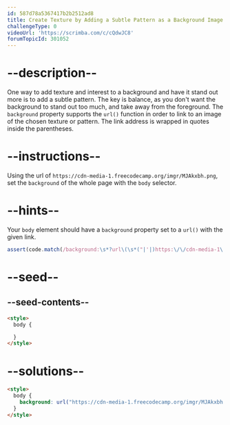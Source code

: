 ```yaml
---
id: 587d78a5367417b2b2512ad8
title: Create Texture by Adding a Subtle Pattern as a Background Image
challengeType: 0
videoUrl: 'https://scrimba.com/c/cQdwJC8'
forumTopicId: 301052
---
```


# --description--

One way to add texture and interest to a background and have it stand out more is to add a subtle pattern. The key is balance, as you don't want the background to stand out too much, and take away from the foreground. The `background` property supports the `url()` function in order to link to an image of the chosen texture or pattern. The link address is wrapped in quotes inside the parentheses.

# --instructions--

Using the url of `https://cdn-media-1.freecodecamp.org/imgr/MJAkxbh.png`, set the `background` of the whole page with the `body` selector.

# --hints--

Your `body` element should have a `background` property set to a `url()` with the given link.

```js
assert(code.match(/background:\s*?url\(\s*("|'|)https:\/\/cdn-media-1\.freecodecamp\.org\/imgr\/MJAkxbh\.png\1\s*\)/gi));
```

# --seed--

## --seed-contents--

```html
<style>
  body {

  }
</style>
```

# --solutions--

```html
<style>
  body {
    background: url("https://cdn-media-1.freecodecamp.org/imgr/MJAkxbh.png");
  }
</style>
```

